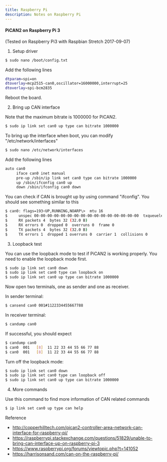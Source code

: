```yaml
---
title: Raspberry Pi
description: Notes on Raspberry Pi
---
```


#### PiCAN2 on Raspberry Pi 3

(Tested on Raspberry Pi3 with Raspbian Stretch 2017-09-07)

1. Setup driver

```bash
$ sudo nano /boot/config.txt
```

Add the following lines

```bash
dtparam=spi=on
dtoverlay=mcp2515-can0,oscillator=16000000,interrupt=25
dtoverlay=spi-bcm2835
```

Reboot the board.

2. Bring up CAN interface

Note that the maximum bitrate is 1000000 for PiCAN2.

```bash
$ sudo ip link set can0 up type can bitrate 1000000
```

To bring up the interface when boot, you can modify "/etc/network/interfaces"

```bash
$ sudo nano /etc/network/interfaces
```

Add the following lines

```bash
auto can0
     iface can0 inet manual
     pre-up /sbin/ip link set can0 type can bitrate 1000000 
     up /sbin/ifconfig can0 up
     down /sbin/ifconfig can0 down
```

You can check if CAN is brought up by using command "ifconfig". You should see something similar to this

```bash
$ can0: flags=193<UP,RUNNING,NOARP\>  mtu 16
$     unspec 00-00-00-00-00-00-00-00-00-00-00-00-00-00-00-00  txqueuelen 10  (UNSPEC)
$     RX packets 4  bytes 32 (32.0 B)
$     RX errors 0  dropped 0  overruns 0  frame 0
$     TX packets 4  bytes 32 (32.0 B)
$     TX errors 1  dropped 1 overruns 0  carrier 1  collisions 0
```

3. Loopback test

You can use the loopback mode to test if PiCAN2 is working properly. You need to enable the loopback mode first.

```bash
$ sudo ip link set can0 down
$ sudo ip link set can0 type can loopback on
$ sudo ip link set can0 up type can bitrate 1000000
```

Now open two terminals, one as sender and one as receiver.

In sender terminal:

```bash
$ cansend can0 001#1122334455667788
```

In receiver terminal:

```bash
$ candump can0
```

If successful, you should expect

```bash
$ candump can0
$ can0  001   [8]  11 22 33 44 55 66 77 88
$ can0  001   [8]  11 22 33 44 55 66 77 88
```

Turn off the loopback mode:

```bash
$ sudo ip link set can0 down
$ sudo ip link set can0 type can loopback off
$ sudo ip link set can0 up type can bitrate 1000000
```

4. More commands

Use this command to find more information of CAN related commands

```bash
$ ip link set can0 up type can help
```

Reference

* http://copperhilltech.com/pican2-controller-area-network-can-interface-for-raspberry-pi/
* https://raspberrypi.stackexchange.com/questions/51829/unable-to-bring-can-interface-up-on-raspberry-pi-3
* https://www.raspberrypi.org/forums/viewtopic.php?t=141052
* https://harrisonsand.com/can-on-the-raspberry-pi/
